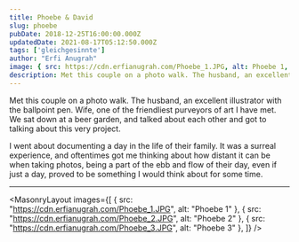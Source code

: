 ```yaml
---
title: Phoebe & David
slug: phoebe
pubDate: 2018-12-25T16:00:00.000Z
updatedDate: 2021-08-17T05:12:50.000Z
tags: ['gleichgesinnte']
author: "Erfi Anugrah"
image: { src: https://cdn.erfianugrah.com/Phoebe_1.JPG, alt: Phoebe 1, positionx: 45%, positiony: 30% }
description: Met this couple on a photo walk. The husband, an excellent illustrator with the ballpoint pen. Wife, one of the friendliest purveyors of art I have met. We sat down at a beer garden, and talked about each other and got to talking about this very project.
---
```


Met this couple on a photo walk. The husband, an excellent illustrator with the ballpoint pen. Wife, one of the friendliest purveyors of art I have met. We sat down at a beer garden, and talked about each other and got to talking about this very project.

I went about documenting a day in the life of their family. It was a surreal experience, and oftentimes got me thinking about how distant it can be when taking photos, being a part of the ebb and flow of their day, even if just a day, proved to be something I would think about for some time.

---

<MasonryLayout images={[
    { src: "https://cdn.erfianugrah.com/Phoebe_1.JPG", alt: "Phoebe 1" },
    { src: "https://cdn.erfianugrah.com/Phoebe_2.JPG", alt: "Phoebe 2" },
    { src: "https://cdn.erfianugrah.com/Phoebe_3.JPG", alt: "Phoebe 3" },
]} />